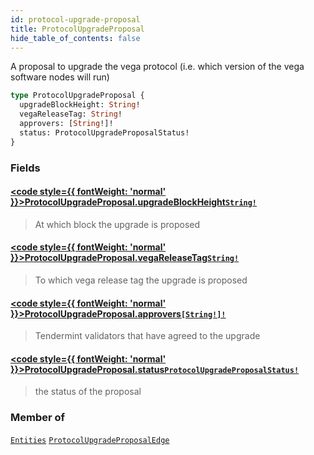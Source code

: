 ```yaml
---
id: protocol-upgrade-proposal
title: ProtocolUpgradeProposal
hide_table_of_contents: false
---
```








A proposal to upgrade the vega protocol (i.e. which version of the vega software nodes will run)

```graphql
type ProtocolUpgradeProposal {
  upgradeBlockHeight: String!
  vegaReleaseTag: String!
  approvers: [String!]!
  status: ProtocolUpgradeProposalStatus!
}
```


### Fields

#### [<code style={{ fontWeight: 'normal' }}>ProtocolUpgradeProposal.<b>upgradeBlockHeight</b></code>](#)<Bullet />[`String!`](/testnet/api/graphql/scalars/string) <Badge class="secondary" text="non-null"/> <Badge class="secondary" text="scalar"/>
> At which block the upgrade is proposed
> 

#### [<code style={{ fontWeight: 'normal' }}>ProtocolUpgradeProposal.<b>vegaReleaseTag</b></code>](#)<Bullet />[`String!`](/testnet/api/graphql/scalars/string) <Badge class="secondary" text="non-null"/> <Badge class="secondary" text="scalar"/>
> To which vega release tag the upgrade is proposed
> 

#### [<code style={{ fontWeight: 'normal' }}>ProtocolUpgradeProposal.<b>approvers</b></code>](#)<Bullet />[`[String!]!`](/testnet/api/graphql/scalars/string) <Badge class="secondary" text="non-null"/> <Badge class="secondary" text="scalar"/>
> Tendermint validators that have agreed to the upgrade
> 

#### [<code style={{ fontWeight: 'normal' }}>ProtocolUpgradeProposal.<b>status</b></code>](#)<Bullet />[`ProtocolUpgradeProposalStatus!`](/testnet/api/graphql/enums/protocol-upgrade-proposal-status) <Badge class="secondary" text="non-null"/> <Badge class="secondary" text="enum"/>
> the status of the proposal
> 



### Member of

[`Entities`](/testnet/api/graphql/objects/entities)  <Badge class="secondary" text="object"/><Bullet />[`ProtocolUpgradeProposalEdge`](/testnet/api/graphql/objects/protocol-upgrade-proposal-edge)  <Badge class="secondary" text="object"/>



